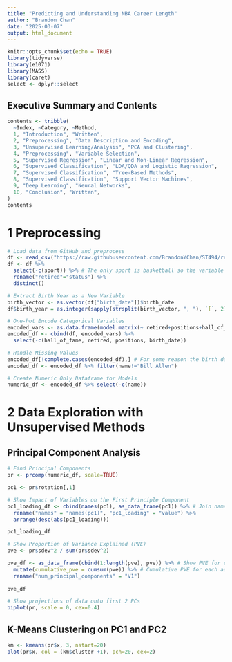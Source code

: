 ```yaml
---
title: "Predicting and Understanding NBA Career Length"
author: "Brandon Chan"
date: "2025-03-07"
output: html_document
---
```


```r
knitr::opts_chunk$set(echo = TRUE)
library(tidyverse)
library(e1071)
library(MASS)
library(caret)
select <- dplyr::select
```

## Executive Summary and Contents

```r
contents <- tribble(
  ~Index, ~Category, ~Method,
  1, "Introduction", "Written",
  2, "Preprocessing", "Data Description and Encoding",
  3, "Unsupervised Learning/Analysis", "PCA and Clustering",
  4, "Preprocessing", "Variable Selection",
  5, "Supervised Regression", "Linear and Non-Linear Regression",
  6, "Supervised Classification", "LDA/QDA and Logistic Regression",
  7, "Supervised Classification", "Tree-Based Methods",
  8, "Supervised Classification", "Support Vector Machines",
  9, "Deep Learning", "Neural Networks",
  10, "Conclusion", "Written", 
)
contents

```


# 1 Preprocessing

```r
# Load data from GitHub and preprocess 
df <- read_csv("https://raw.githubusercontent.com/BrandonYChan/ST494/refs/heads/main/basketball_career_length.csv")
df <- df %>% 
  select(-c(sport)) %>% # The only sport is basketball so the variable is redundant
  rename("retired"="status") %>% 
  distinct()
```


```r
# Extract Birth Year as a New Variable
birth_vector <- as.vector(df["birth_date"])$birth_date 
df$birth_year = as.integer(sapply(strsplit(birth_vector, ", "), `[`, 2))

# One-hot Encode Categorical Variables
encoded_vars <- as.data.frame(model.matrix(~ retired+positions+hall_of_fame-1, data = df))
encoded_df <- cbind(df, encoded_vars) %>% 
  select(-c(hall_of_fame, retired, positions, birth_date))

# Handle Missing Values
encoded_df[!complete.cases(encoded_df),] # For some reason the birth date of Bill Allen is unknown
encoded_df <- encoded_df %>% filter(name!="Bill Allen")

# Create Numeric Only Dataframe for Models
numeric_df <- encoded_df %>% select(-c(name))

```

# 2 Data Exploration with Unsupervised Methods 

## Principal Component Analysis

```r

# Find Principal Components
pr <- prcomp(numeric_df, scale=TRUE)

pc1 <- pr$rotation[,1]

# Show Impact of Variables on the First Principle Component
pc1_loading_df <- cbind(names(pc1), as_data_frame(pc1)) %>% # Join names and loadings to form columns in the dataframe
  rename("names" = "names(pc1)", "pc1_loading" = "value") %>%  
  arrange(desc(abs(pc1_loading)))

pc1_loading_df
```


```r
# Show Proportion of Variance Explained (PVE)
pve <- pr$sdev^2 / sum(pr$sdev^2)   

pve_df <- as_data_frame(cbind(1:length(pve), pve)) %>% # Show PVE for each number of principal components
  mutate(cumulative_pve = cumsum(pve)) %>% # Cumulative PVE for each additional PC 
  rename("num_principal_components" = "V1")
  
pve_df
```


```r
# Show projections of data onto first 2 PCs
biplot(pr, scale = 0, cex=0.4)
```

## K-Means Clustering on PC1 and PC2

```r
km <- kmeans(pr$x, 3, nstart=20)
plot(pr$x, col = (km$cluster +1), pch=20, cex=2)
```











